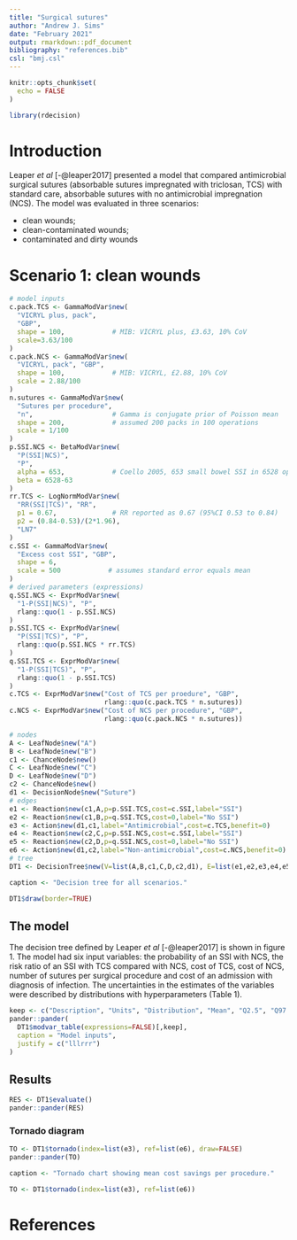 ```yaml
---
title: "Surgical sutures"
author: "Andrew J. Sims"
date: "February 2021"
output: rmarkdown::pdf_document
bibliography: "references.bib"
csl: "bmj.csl"
---
```

```r
knitr::opts_chunk$set(
  echo = FALSE
)
```

```r
library(rdecision)
```

# Introduction
Leaper *et al* [-@leaper2017] presented a model that compared antimicrobial
surgical sutures (absorbable sutures impregnated with triclosan, TCS) with
standard care, absorbable sutures with no antimicrobial impregnation (NCS). 
The model was evaluated in three scenarios:

* clean wounds;
* clean-contaminated wounds;
* contaminated and dirty wounds

# Scenario 1: clean wounds
```r
# model inputs
c.pack.TCS <- GammaModVar$new(
  "VICRYL plus, pack",
  "GBP", 
  shape = 100,            # MIB: VICRYL plus, £3.63, 10% CoV 
  scale=3.63/100
)
c.pack.NCS <- GammaModVar$new(
  "VICRYL, pack", "GBP",
  shape = 100,            # MIB: VICRYL, £2.88, 10% CoV
  scale = 2.88/100
)
n.sutures <- GammaModVar$new(
  "Sutures per procedure",
  "n",                    # Gamma is conjugate prior of Poisson mean
  shape = 200,            # assumed 200 packs in 100 operations
  scale = 1/100
)       
p.SSI.NCS <- BetaModVar$new(
  "P(SSI|NCS)",
  "P",
  alpha = 653,            # Coello 2005, 653 small bowel SSI in 6528 ops
  beta = 6528-63
)     
rr.TCS <- LogNormModVar$new(
  "RR(SSI|TCS)", "RR",
  p1 = 0.67,              # RR reported as 0.67 (95%CI 0.53 to 0.84)
  p2 = (0.84-0.53)/(2*1.96),
  "LN7"
)        
c.SSI <- GammaModVar$new(
  "Excess cost SSI", "GBP",
  shape = 6,
  scale = 500            # assumes standard error equals mean
)
# derived parameters (expressions)
q.SSI.NCS <- ExprModVar$new(
  "1-P(SSI|NCS)", "P",
  rlang::quo(1 - p.SSI.NCS)
)
p.SSI.TCS <- ExprModVar$new(
  "P(SSI|TCS)", "P",
  rlang::quo(p.SSI.NCS * rr.TCS)
)
q.SSI.TCS <- ExprModVar$new(
  "1-P(SSI|TCS)", "P",
  rlang::quo(1 - p.SSI.TCS)
)
c.TCS <- ExprModVar$new("Cost of TCS per proedure", "GBP", 
                        rlang::quo(c.pack.TCS * n.sutures))
c.NCS <- ExprModVar$new("Cost of NCS per procedure", "GBP", 
                        rlang::quo(c.pack.NCS * n.sutures))
```

```r
# nodes
A <- LeafNode$new("A")
B <- LeafNode$new("B")
c1 <- ChanceNode$new()
C <- LeafNode$new("C")
D <- LeafNode$new("D")
c2 <- ChanceNode$new()
d1 <- DecisionNode$new("Suture")
# edges
e1 <- Reaction$new(c1,A,p=p.SSI.TCS,cost=c.SSI,label="SSI")
e2 <- Reaction$new(c1,B,p=q.SSI.TCS,cost=0,label="No SSI")
e3 <- Action$new(d1,c1,label="Antimicrobial",cost=c.TCS,benefit=0)
e4 <- Reaction$new(c2,C,p=p.SSI.NCS,cost=c.SSI,label="SSI")
e5 <- Reaction$new(c2,D,p=q.SSI.NCS,cost=0,label="No SSI")
e6 <- Action$new(d1,c2,label="Non-antimicrobial",cost=c.NCS,benefit=0)
# tree
DT1 <- DecisionTree$new(V=list(A,B,c1,C,D,c2,d1), E=list(e1,e2,e3,e4,e5,e6))
```

```r
caption <- "Decision tree for all scenarios."
```
```r
DT1$draw(border=TRUE)
```

## The model
The decision tree defined by Leaper *et al* [-@leaper2017] is shown in figure 1. 
The model had six input variables: the probability of an SSI with NCS,
the risk ratio of an SSI with TCS compared with NCS, cost of TCS, cost of NCS,
number of sutures per surgical procedure and cost of an admission with
diagnosis of infection. The uncertainties in the estimates of the variables
were described by distributions with hyperparameters (Table 1).

```r
keep <- c("Description", "Units", "Distribution", "Mean", "Q2.5", "Q97.5")
pander::pander(
  DT1$modvar_table(expressions=FALSE)[,keep],
  caption = "Model inputs",
  justify = c("lllrrr")
)
```

## Results

```r
RES <- DT1$evaluate()
pander::pander(RES)
```

### Tornado diagram
```r
TO <- DT1$tornado(index=list(e3), ref=list(e6), draw=FALSE)
pander::pander(TO)
```

```r
caption <- "Tornado chart showing mean cost savings per procedure."
```
```r
TO <- DT1$tornado(index=list(e3), ref=list(e6))
```


# References

